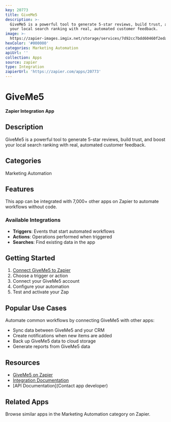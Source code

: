 ```yaml
---
key: 20773
title: GiveMe5
description: >-
  GiveMe5 is a powerful tool to generate 5-star reviews, build trust, and boost
  your local search ranking with real, automated customer feedback.
image: >-
  https://zapier-images.imgix.net/storage/services/7d92cc7bdd60460f2eda75d0ad7b4ff7.png?auto=format%2Ccompress&ixlib=python-3.0.0&q=50
hexColor: '#000000'
categories: Marketing Automation
apiUrl: ''
collection: Apps
source: zapier
type: Integration
zapierUrl: 'https://zapier.com/apps/20773'
---
```

# GiveMe5

**Zapier Integration App**

## Description

GiveMe5 is a powerful tool to generate 5-star reviews, build trust, and boost your local search ranking with real, automated customer feedback.

## Categories

Marketing Automation

## Features

This app can be integrated with 7,000+ other apps on Zapier to automate workflows without code.

### Available Integrations

- **Triggers**: Events that start automated workflows
- **Actions**: Operations performed when triggered
- **Searches**: Find existing data in the app

## Getting Started

1. [Connect GiveMe5 to Zapier](https://zapier.com/apps/20773)
2. Choose a trigger or action
3. Connect your GiveMe5 account
4. Configure your automation
5. Test and activate your Zap

## Popular Use Cases

Automate common workflows by connecting GiveMe5 with other apps:

- Sync data between GiveMe5 and your CRM
- Create notifications when new items are added
- Back up GiveMe5 data to cloud storage
- Generate reports from GiveMe5 data

## Resources

- [GiveMe5 on Zapier](https://zapier.com/apps/20773)
- [Integration Documentation](https://zapier.com/apps/20773/integrations)
- [API Documentation](Contact app developer)

## Related Apps

Browse similar apps in the Marketing Automation category on Zapier.

